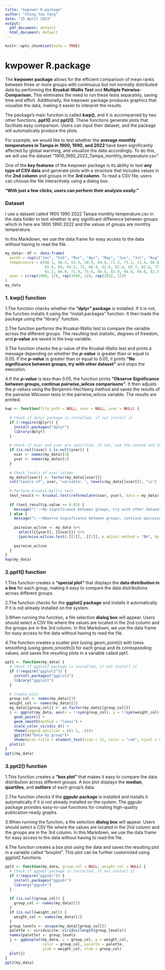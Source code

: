 ```yaml
---
title: "kwpower R.package"
author: "Ching Yao Yang"
date: "25 April 2023"
output:
  pdf_document: default
  html_document: default
---
```


```r
knitr::opts_chunk$set(echo = TRUE)
```

# kwpower R.package

The **kwpower package** allows for the efficient comparison of mean ranks between three or more groups with continuous but not normally distributed data by performing the **Kruskal-Wallis Test** and **Multiple Pairwise-Comparison.** This eliminates the need to run these tests separately, saving time and effort. Additionally, the kwpower package produces graphics that visualize the data, making it easier to interpret the results.

The package's main function is called **kwp()**, and it is accompanied by two other functions, **ppt1()** and **ppt2()**. These functions generate plots that facilitate easy comparison. Users can input their dataset, and the package will automatically produce the plots.

For example, we would like to test whether the **average monthly temperatures in Tampa in 1900, 1990,** **and 2022** have been significantly affected by global warming, and visualize the data accordingly. To do this, we will use the dataset "1900_1990_2022_Tampa_monthly_temperature.csv".

One of the **key features** of the kwpower package is its ability to test **any type of CSV data** and generate plots with a structure that includes values in the **2nd column** and groups in the **3rd column**. To read a CSV file, users can choose the file interactively using a dialog box.

**"With just a few clicks, users can perform their analysis easily."**

### **Dataset**

I use a dataset called 1900 1990 2022 Tampa monthly temperature.csv in the data folder to test whether is any significant difference between groups which in here are 1900 1990 2022 and the values of groups are monthly temperature.

In this Markdown, we use the data frame for easy access to the data without having to read the file.

```r
my_data<- df <- data.frame(
  month = rep(c("Jan", "Feb", "Mar", "Apr", "May", "Jun", "Jul", "Aug", "Sep", "Oct", "Nov", "Dec"), 3),
  temperature = c(40.1, 46.3, 53.3, 58.9, 64.9, 71.3, 73.3, 72.4, 68.8, 62.4, 56, 56,
                  65.9, 69, 69.5, 72, 80.4, 82.6, 82.4, 83.7, 82.6, 77.5, 70.1, 66.8,
                  61.2, 66.9, 71.9, 75.6, 80.8, 83.9, 84.8, 84.8, 82.5, 76, 73.5, 65.5),
  year = c(rep(1900, 12), rep(1990, 12), rep(2022, 12))
)
my_data
```

### **1. kwp() function**

1.The function checks whether the **"dplyr" package** is installed. If it is not, the function installs it using the "install.packages" function. It then loads the package using the "library" function.

2.The function performs the Kruskal-Wallis test to compare the variable across the different groups. The resulting test statistic, degrees of freedom, and ***p*****-value** are saved in the kwp variable.

3.The function checks the p-value of the Kruskal-Wallis test and prints a message depending on whether the ***p-value*** is greater than or equal to 0.05. If the ***p-value*** is greater than or equal to 0.05, it prints **"No significance between groups, try with other dataset"** and stops the execution.

4.If the ***p-value*** is less than 0.05, the function prints **"Observe Significance between groups, continue pairwise_wilcox comparisons"**. It then adjusts the *p-values* using the Benjamini-Hochberg method and saves the results of the pairwise Wilcoxon tests in the pairwise_wilcox variable. The results are printed.

```r
kwp <- function(file_path = NULL, xvar = NULL, yvar = NULL) {
  
  # Check if dplyr package is installed, if not install it
  if (!require(dplyr)) {
    install.packages("dplyr")
    library(dplyr)
  }
  
  # Check if xvar and yvar are specified, if not, use the second and third columns
  if (is.null(xvar) & is.null(yvar)) {
    xvar <- names(my_data)[3]
    yvar <- names(my_data)[2]
  }
  
  # Check levels of xvar column
  my_data[[xvar]] <- factor(my_data[[xvar]])
  cat("Levels of", xvar, "variable: ", levels(my_data[[xvar]]), "\n")
  
  # Perform Kruskal-Wallis test
  test_result <- kruskal.test(reformulate(xvar, yvar), data = my_data)
  
  if (test_result$p.value >= 0.05) {
    message("\'~~No significance between groups, try with other dataset~~\'")
  } else {
    message("\'~~Observe Significance between groups, continue pairwise_wilcox comparisons~~\'")
    
    pairwise_wilcox <- my_data %>%
      select({{yvar}}, {{xvar}}) %>%
      {pairwise.wilcox.test(.[[1]], .[[2]], p.adjust.method = "BH", by = .[[2]])}
    
    pairwise_wilcox
  }
}
kwp(my_data)
```

### 2.ppt1() function

1.This function creates a **"special plot"** that displays the **data distribution in a line** for each group, making it easy to compare the data distributions across different groups.

2.The function checks for the **ggplot2 package** and installs it automatically if it is not already installed on the system.

3.When running the function, a file selection **dialog box** will appear. Users should select a CSV file where the values are located in the 2nd column and the groups are in the 3rd column. In this Markdown, we use the data frame for easy access to the data without having to read the file.

4.The function creates a scatter plot (using geom_point()) with loess smoothing (using geom_smooth()) for each group and its corresponding values, and saves the resulting plots in a variable called ppt1.

```r
ppt1 <- function(my_data) {
  # Check if ggplot2 package is installed, if not install it
  if (!require("ggplot2")) {
    install.packages("ggplot2")
    library("ggplot2")
  }
  
  # Create plot
  group_col <- names(my_data)[3]
  weight_col <- names(my_data)[2]
  my_data[[group_col]] <- as.factor(my_data[[group_col]])
  i <- ggplot(my_data, aes(x = !!sym(group_col), y = !!sym(weight_col), color = !!sym(group_col))) +
    geom_point() +
    geom_smooth(method = "loess") +
    scale_color_viridis_d() +
    theme(legend.position = c(1.5, .8))+
    ggtitle("Data by group")+
    theme(plot.title = element_text(size = 12, color = "red", hjust = 0.5))
  plot(i)
}
ppt1(my_data)
```

### 3.ppt2() function

1.This function creates a **"box plot"** that makes it easy to compare the data distribution across different groups. A box plot displays the **median**, **quartiles**, and **outliers** of each group's data.

2.The function checks if the **ggpubr package** is installed and installs it automatically if it is not already installed on the system. The ggpubr package provides easy-to-use functions for creating high-quality publication-ready graphs.

3.When running the function, a file selection **dialog box** will appear. Users should select a CSV file where the values are located in the 2nd column and the groups are in the 3rd column. In this Markdown, we use the data frame for easy access to the data without having to read the file.

4.The function creates a box plot using the data and saves the resulting plot in a variable called "boxplot". This plot can be further customized using ggplot2 functions.

```r
ppt2 <- function(my_data, group_col = NULL, weight_col = NULL) {
  # Check if ggpubr package is installed, if not install it
  if (!require("ggpubr")) {
    install.packages("ggpubr")
    library("ggpubr")
  }
 
  if (is.null(group_col)) {
    group_col <- names(my_data)[3]
  }
  if (is.null(weight_col)) {
    weight_col <- names(my_data)[2]
  }
  group_levels <- unique(my_data[[group_col]])
  palette <- viridisLite::viridis(length(group_levels))
  names(palette) <- group_levels
  j <- ggboxplot(my_data, x = group_col, y = weight_col,
                 color = group_col, palette = palette,
                 ylab = weight_col, xlab = group_col)
  plot(j)
}
ppt2(my_data)
```
